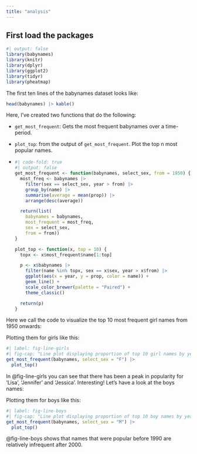 ```yaml
---
title: "analysis"
---
```


First load the packages
---

```r
#| output: false
library(babynames)
library(knitr)
library(dplyr)
library(ggplot2)
library(tidyr)
library(pheatmap)


```

The first ten lines of the babynames dataset looks like:

```r
head(babynames) |> kable()
```

Here, I’ve created two functions that do the following:

-   `get_most_frequent`: Gets the most frequent babynames over a time-period.

-   `plot_top`: from the output of `get_most_frequent`. Plot the top n most popular names.

-   

    ```r
    #| code-fold: true
    #| output: false
    get_most_frequent <- function(babynames, select_sex, from = 1950) {
      most_freq <- babynames |>
        filter(sex == select_sex, year > from) |>
        group_by(name) |>
        summarise(average = mean(prop)) |>
        arrange(desc(average))
        
      return(list(
        babynames = babynames,
        most_frequent = most_freq,
        sex = select_sex,
        from = from))
    }

    plot_top <- function(x, top = 10) {
      topx <- x$most_frequent$name[1:top]
      
      p <- x$babynames |>
        filter(name %in% topx, sex == x$sex, year > x$from) |>
        ggplot(aes(x = year, y = prop, color = name)) +
        geom_line() +
        scale_color_brewer(palette = "Paired") +
        theme_classic()
      
      return(p)
    }


    ```

Here we call the code to visualize the top 10 most frequent girl names from 1950 onwards:

Plotting them for girls like this:

```r
#| label: fig-line-girls
#| fig-cap: "Line plot displaying proportion of top 10 girl names by year"
get_most_frequent(babynames, select_sex = "F") |>
  plot_top()

```

In \@fig-line-girls you can see that there has been a peak in popularity for 'Lisa', 'Jennifer' and 'Jessica'. Interesting! Let's have a look at the boys names:

Plotting them for boys like this:

```r
#| label: fig-line-boys
#| fig-cap: "Line plot displaying proportion of top 10 boy names by year"
get_most_frequent(babynames, select_sex = "M") |>
  plot_top()
```

\@fig-line-boys shows that names that were popular before 1990 are relatively infrequent after 2000.

```{}
```
